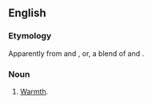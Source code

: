 ==English==

===Etymology===
Apparently from {{m|en|warmth}} and {{m|en|-ness}}, or, a blend of {{m|en|warmth}} and {{m|en|warmness}}.

===Noun===
{{en-noun|-}}

# {{lb|en|nonstandard}} [[warmth|Warmth]].